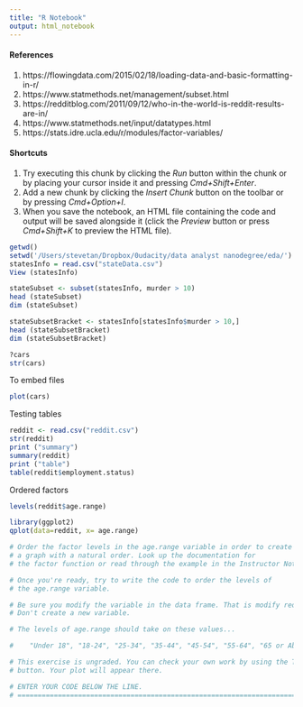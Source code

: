```yaml
---
title: "R Notebook"
output: html_notebook
---
```


#### References
1. https://flowingdata.com/2015/02/18/loading-data-and-basic-formatting-in-r/
1. https://www.statmethods.net/management/subset.html
1. https://redditblog.com/2011/09/12/who-in-the-world-is-reddit-results-are-in/
1. https://www.statmethods.net/input/datatypes.html
1. https://stats.idre.ucla.edu/r/modules/factor-variables/

#### Shortcuts
1. Try executing this chunk by clicking the *Run* button within the chunk or by placing your cursor inside it and pressing *Cmd+Shift+Enter*. 
1. Add a new chunk by clicking the *Insert Chunk* button on the toolbar or by pressing *Cmd+Option+I*.
1. When you save the notebook, an HTML file containing the code and output will be saved alongside it (click the *Preview* button or press *Cmd+Shift+K* to preview the HTML file).

```r
getwd()
setwd('/Users/stevetan/Dropbox/0udacity/data analyst nanodegree/eda/')
statesInfo = read.csv("stateData.csv")
View (statesInfo)
```

```r
stateSubset <- subset(statesInfo, murder > 10)
head (stateSubset)
dim (stateSubset)

stateSubsetBracket <- statesInfo[statesInfo$murder > 10,]
head (stateSubsetBracket)
dim (stateSubsetBracket)

```

```r
?cars
str(cars)
```

To embed files

```r
plot(cars)
```
Testing tables
```r
reddit <- read.csv("reddit.csv")
str(reddit)
print ("summary")
summary(reddit)
print ("table")
table(reddit$employment.status)
```
Ordered factors

```r
levels(reddit$age.range)

library(ggplot2)
qplot(data=reddit, x= age.range)
```

```r
# Order the factor levels in the age.range variable in order to create
# a graph with a natural order. Look up the documentation for
# the factor function or read through the example in the Instructor Notes.

# Once you're ready, try to write the code to order the levels of
# the age.range variable.

# Be sure you modify the variable in the data frame. That is modify reddit$age.range.
# Don't create a new variable.

# The levels of age.range should take on these values...

#    "Under 18", "18-24", "25-34", "35-44", "45-54", "55-64", "65 or Above"

# This exercise is ungraded. You can check your own work by using the Test Run
# button. Your plot will appear there.

# ENTER YOUR CODE BELOW THE LINE.
# ================================================================================


```

